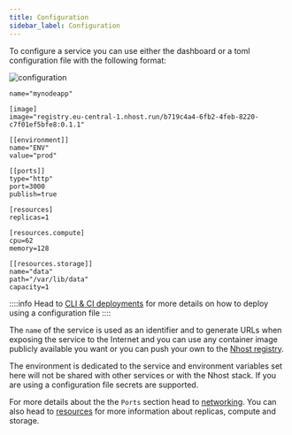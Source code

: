 ```yaml
---
title: Configuration
sidebar_label: Configuration
---
```



To configure a service you can use either the dashboard or a toml configuration file with the following format:

<Tabs groupId="package-manager">
  <TabItem value="dashboard" label="dashboard" default>


![configuration](/img/run/configuration.png)

  </TabItem>
  <TabItem value="toml" label="toml">

```
name="mynodeapp"

[image]
image="registry.eu-central-1.nhost.run/b719c4a4-6fb2-4feb-8220-c7f01ef5bfe8:0.1.1"

[[environment]]
name="ENV"
value="prod"

[[ports]]
type="http"
port=3000
publish=true

[resources]
replicas=1

[resources.compute]
cpu=62
memory=128

[[resources.storage]]
name="data"
path="/var/lib/data"
capacity=1
```

  </TabItem>
</Tabs>

::::info
Head to [CLI & CI deployments](/run/ci) for more details on how to deploy using a configuration file
::::

The `name` of the service is used as an identifier and to generate URLs when exposing the service to the Internet and you can use any container image publicly available you want or you can push your own to the [Nhost registry](/run/registry).

The environment is dedicated to the service and environment variables set here will not be shared with other services or with the Nhost stack. If you are using a configuration file secrets are supported.

For more details about the the `Ports` section head to [networking](/run/networking). You can also head to [resources](/run/resources) for more information about replicas, compute and storage.
